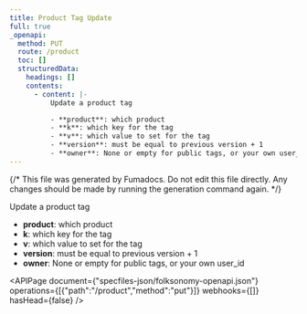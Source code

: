 ```yaml
---
title: Product Tag Update
full: true
_openapi:
  method: PUT
  route: /product
  toc: []
  structuredData:
    headings: []
    contents:
      - content: |-
          Update a product tag

          - **product**: which product
          - **k**: which key for the tag
          - **v**: which value to set for the tag
          - **version**: must be equal to previous version + 1
          - **owner**: None or empty for public tags, or your own user_id
---
```


{/* This file was generated by Fumadocs. Do not edit this file directly. Any changes should be made by running the generation command again. */}

Update a product tag

- **product**: which product
- **k**: which key for the tag
- **v**: which value to set for the tag
- **version**: must be equal to previous version + 1
- **owner**: None or empty for public tags, or your own user_id

<APIPage document={"specfiles-json/folksonomy-openapi.json"} operations={[{"path":"/product","method":"put"}]} webhooks={[]} hasHead={false} />